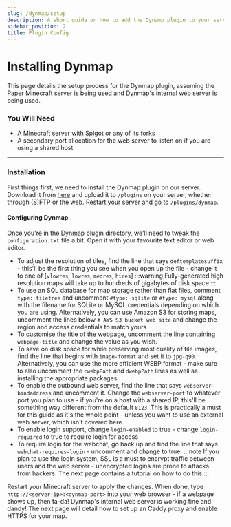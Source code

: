 ```yaml
---
slug: /dynmap/setup
description: A short guide on how to add the Dynamp plugin to your server and some basic configuration lines you should change. 
sidebar_position: 2
title: Plugin Config
---
```


# Installing Dynmap

This page details the setup process for the Dynmap plugin, assuming the Paper Minecraft server is being used and Dynmap's internal web server is being used.

### You Will Need

* A Minecraft server with Spigot or any of its forks
* A secondary port allocation for the web server to listen on if you are using a shared host

---

### Installation

First things first, we need to install the Dynmap plugin on our server. Download it from [here](https://www.spigotmc.org/resources/dynmap%C2%AE.274/) and upload it to `/plugins` on your server, whether through (S)FTP or the web. Restart your server and go to `/plugins/dynmap`.

#### Configuring Dynmap

Once you're in the Dynmap plugin directory, we'll need to tweak the `configuration.txt` file a bit. Open it with your favourite text editor or web editor.

* To adjust the resolution of tiles, find the line that says `deftemplatesuffix` - this'll be the first thing you see when you open up the file - change it to one of [`vlowres`, `lowres`, `medres`, `hires`]
:::warning
Fully-generated high resolution maps will take up to hundreds of gigabytes of disk space
:::
* To use an SQL database for map storage rather than flat files, comment `type: filetree` and uncomment `#type: sqlite` or `#type: mysql` along with the filename for SQLite or MySQL credentials depending on which you are using.
Alternatively, you can use Amazon S3 for storing maps, uncomment the lines below `# AWS S3 bucket web site` and change the region and access credentials to match yours
* To customise the title of the webpage, uncomment the line containing `webpage-title` and change the value as you wish.
* To save on disk space for  while preserving most quality of tile images, find the line that begins with `image-format` and set it to `jpg-q90`. Alternatively, you can use the more efficient WEBP format - make sure to also uncomment the `cwebpPath` and `dwebpPath` lines as well as installing the appropriate packages
* To enable the outbound web server, find the line that says `webserver-bindaddress` and uncomment it. Change the `webserver-port` to whatever port you plan to use - if you're on a host with a shared IP, this'll be something way different from the default `8123`. This is practically a must for this guide as it's the whole point - unless you want to use an external web server, which isn't covered here.
* To enable login support, change `login-enabled` to true - change `login-required` to true to require login for access
* To require login for the webchat, go back up and find the line that says `webchat-requires-login` - uncomment and change to true.
:::note
If you plan to use the login system, SSL is a must to encrypt traffic between users and the web server - unencrypted logins are prone to attacks from hackers. The next page contains a tutorial on how to do this
:::

Restart your Minecraft server to apply the changes. When done, type `http://<server-ip>:<dynmap-port>` into your web browser - if a webpage shows up, then ta-da! Dynmap's internal web server is working fine and dandy!
The next page will detail how to set up an Caddy proxy and enable HTTPS for your map.